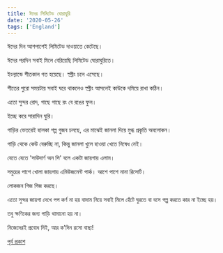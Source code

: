 ```yaml
---
title: ঈদের লিমিটেড ঘোরাঘুরি
date: '2020-05-26'
tags: ['England']
---
```


ঈদের দিন আশপাশেই লিমিটেড দাওয়াতে কেটেছে।

ঈদের পরদিন সবাই মিলে বেরিয়েছি লিমিটেড ঘোরাঘুরিতে।

ইংল্যান্ডে শীতকাল গত হয়েছে। স্প্রীং চলে এসেছে।

শীতের পুরো সময়টায় সবাই ঘরে থাকলেও স্প্রীং আসলেই কাউকে দমিয়ে রাখা কঠিন।

এতো সুন্দর রোদ, গাছে গাছে রং বে রঙের ফুল।

ইচ্ছে করে সারাদিন ঘুরি।

গাড়ির ভেতরেই হালকা গল্প গুজব চলছে, এর মাঝেই জানলা দিয়ে মুগ্ধ প্রকৃতি অবলোকন।

গাড়ি থেকে কেউ বেরুচ্ছি না, কিন্তু জানলা খুলে হাওয়া খেতে নিষেধ নেই।

যেতে যেতে 'সাউদার্ণ অন সি' বলে একটা জায়গায় এলাম।

সমুদ্রের পাশে খোলা জায়গায় এমিউজমেন্ট পার্ক। আশে পাশে নানা রিসোর্ট।

লোকজন গিজ গিজ করছে।

এতো সুন্দর জায়গা দেখে পপ কর্ণ না হয় বাদাম নিয়ে সবাই মিলে হেঁটে ঘুরতে বা বসে গল্প করতে কার না ইচ্ছে হয়।

তবু ক্ষণিকের জন্য গাড়ি থামানো হয় না।

নিজেদেরই প্রবোধ দিই, আর ক'দিন রসো বাছা!

[পূর্ব প্রকাশ](https://www.facebook.com/ashraful.alam/posts/10156828120930583)